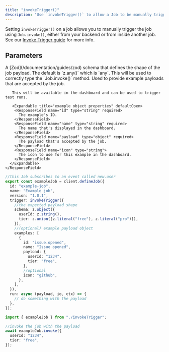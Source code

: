 ```yaml
---
title: "invokeTrigger()"
description: "Use `invokeTrigger()` to allow a Job to be manually triggered using `Job.invoke()`"
---
```


Setting `invokeTrigger()` on a job allows you to manually trigger the job using `Job.invoke()`, either from your backend or from inside another job. See our [Invoke Trigger guide](/documentation/guides/invoke) for more info.

## Parameters

<ResponseField name="options" type="object" required>
  <Expandable title="options" defaultOpen>
    <ResponseField name="schema" type="object">
      A [Zod](/documentation/guides/zod) schema that defines the shape of the
      job payload. The default is `z.any()` which is `any`. This will be used to correctly type the `Job.invoke()` method.
    </ResponseField>
    <ResponseField name="examples" type="array">
       Used to provide example payloads that are accepted by the job.

       This will be available in the dashboard and can be used to trigger test runs.

       <Expandable title="example object properties" defaultOpen>
        <ResponseField name="id" type="string" required>
          The example's ID.
        </ResponseField>
        <ResponseField name="name" type="string" required>
          The name that's displayed in the dashboard.
        </ResponseField>
        <ResponseField name="payload" type="object" required>
          The payload that's accepted by the job.
        </ResponseField>
        <ResponseField name="icon" type="string">
          The icon to use for this example in the dashboard.
        </ResponseField>
      </Expandable>
    </ResponseField>

  </Expandable>
</ResponseField>

<RequestExample>

```typescript invokeTrigger.ts
//this Job subscribes to an event called new.user
export const exampleJob = client.defineJob({
  id: "example-job",
  name: "Example job",
  version: "1.0.1",
  trigger: invokeTrigger({
    //the expected payload shape
    schema: z.object({
      userId: z.string(),
      tier: z.union([z.literal("free"), z.literal("pro")]),
    }),
    //(optional) example payload object
    examples: [
      {
        id: "issue.opened",
        name: "Issue opened",
        payload: {
          userId: "1234",
          tier: "free",
        },
        //optional
        icon: "github",
      },
    ],
  }),
  run: async (payload, io, ctx) => {
    // do something with the payload
  },
});
```

```typescript usage.ts
import { exampleJob } from "./invokeTrigger";

//invoke the job with the payload
await exampleJob.invoke({
  userId: "1234",
  tier: "free",
});
```

</RequestExample>

